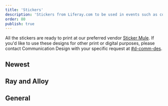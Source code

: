 ```yaml
---
title: 'Stickers'
description: 'Stickers from Liferay.com to be used in events such as conferences, meetups, internal events, etc'
order: 80
publish: true
---
```



All the stickers are ready to print at our preferred vendor [Sticker Mule](https://www.stickermule.com "Sticker Mule"). If you'd like to use these designs for other print or digital purposes, please contact Communication Design with your specific request at [#d-comm-des](https://liferay.slack.com/archives/CKETJ1DTR "Commdesign Slack Channel").


## Newest

<Grid variant='smallCards' >
    <ImageDownload
		type="Icon"
		title="Grow and Get Better - Floral"
		source="/images/blueprints/stickers/Grow-and-GetBetter.png"
		imageWidth="50"
        link="https://drive.google.com/open?id=1p9sDw9_lyNjc8VMIWrPZ57JKXrARp9kg"
	/>
	<ImageDownload
		type="Icon"
		title="Grow and Get Better 1"
		source="/images/blueprints/stickers/Grow-and-Get-Better-1.png"
		imageWidth="50"
        link="https://drive.google.com/open?id=11jrvFiRLzoOhdt1olnflrxPDJizCQV4S"
	/>
	<ImageDownload
		type="Icon"
		title="Grow and Get Better 2"
		source="/images/blueprints/stickers/Grow-and-Get-Better-2.png"
		imageWidth="50"
        link="https://drive.google.com/open?id=1Fl_Q7RW3kI73dDPde605OcxTfZNPXq7S"
	/>
	<ImageDownload
		type="Icon"
		title="Grow and Get Better 3"
		source="/images/blueprints/stickers/Grow-and-Get-Better-3.png"
		imageWidth="50"
        link="https://drive.google.com/open?id=1w8FUQ3kylSnihMKPMkFEz8Em66ioOMxR"
	/>
	<ImageDownload
		type="Icon"
		title="Grow and Get Better 4"
		source="/images/blueprints/stickers/Grow-and-Get-Better-4.png"
		imageWidth="50"
        link="https://drive.google.com/open?id=18tRD_6ocj_IkEOerO9hESZMfBtDxZJmL"
	/>
	<ImageDownload
		type="Icon"
		title="Grow and Get Better 5"
		source="/images/blueprints/stickers/Grow-and-Get-Better-5.png"
		imageWidth="50"
        link="https://drive.google.com/open?id=10S8DkaD3VoRmdwKGnR89EqsMWvIqfOdF"
	/>	
</Grid>

## Ray and Alloy

<Grid variant='smallCards' >
    <ImageDownload
		type="Icon"
		title="Future Ray"
		source="/images/blueprints/stickers/FutureRay.png"
		imageWidth="50"
		link="https://drive.google.com/open?id=13hY5x-YramiLOWoT86dJt-8Iv3HnCTO4"
	/>
	<ImageDownload
		type="Icon"
		title="Ray and Alloy"
		source="/images/blueprints/stickers/Ray-and-Alloy.png"
		imageWidth="50"
        link="https://drive.google.com/open?id=1vGJzJ_-O02ueZ7MmDT-2Bb_UWdKiWvDP"
    />
	<ImageDownload
		type="Icon"
		title="Ray Hoodie"
		source="/images/blueprints/stickers/RayHoodie.png"
		imageWidth="50"
		link="https://drive.google.com/open?id=1ii1MveC-v2JGK6jYcYWF6T_fPKDeV1E-"
	/>
	<ImageDownload
		type="Icon"
		title="Playing Cards"
		source="/images/blueprints/stickers/PlayingCards.png"
		imageWidth="50"
		link="https://drive.google.com/open?id=17gMT3tyzrFjpexcnV7fF6KDrcSkzk94u"
	/>
	    <ImageDownload
		type="Icon"
		title="Ray Space"
		source="/images/blueprints/stickers/RaySpace.png"
		imageWidth="50"
		link="https://drive.google.com/open?id=1hn5nPc_VMa44DMTNt2NgCs3qoWpHeEiV"
	/>
    <ImageDownload
		type="Icon"
		title="Ray With Blaster"
		source="/images/blueprints/stickers/Ray-with-Blaster.png"
		imageWidth="50"
		link="https://drive.google.com/open?id=17oragE5xC3RHVPYsklQAffzKHHqINiTL"
    />
	<ImageDownload
		type="Icon"
		title="Ray Posing"
		source="/images/blueprints/stickers/Ray-Posing.png"
		imageWidth="50"
		link="https://drive.google.com/open?id=14MuAoo_c3hnqqoTwOB_6p_aFgH05IDgm"
    />
	<ImageDownload
		type="Icon"
		title="Alloy Robot"
		source="/images/blueprints/stickers/Alloy-Robot.png"
		imageWidth="50"
		link="https://drive.google.com/open?id=14fYSUNqra82ZiV3q-ESv5ThnmcXQmrao"
    />
	<ImageDownload
		type="Icon"
		title="Ray and Alloy in Spain"
		source="/images/blueprints/stickers/Ray-Alloy-in-Spain.png"
		imageWidth="50"
		link="https://drive.google.com/open?id=1DYSh_7849ZCBtaiQeCZMl0ZQbphWtRhE"
    />
</Grid>

## General

<Grid variant='smallCards' >
    <ImageDownload
		type="Icon"
		title="Devcon 2019"
		source="/images/blueprints/stickers/Devcon19.png"
		imageWidth="50"
		link="https://drive.google.com/open?id=15sz2W7iM4iScwYkApTdorLK1pYqfYcvy"
	/>   
    <ImageDownload
		type="Icon"
		title="Community"
		source="/images/blueprints/stickers/Liferay-Community-Globe.png"
		imageWidth="50"
		link="https://drive.google.com/open?id=1SFNG_Dx0dA5Mgy5OCbedUYfE2htBJ322"
	/>
    <ImageDownload
		type="Icon"
		title="Earth and Moon"
		source="/images/blueprints/stickers/Earth-and-Moon1.png"
		imageWidth="50"
		link="https://drive.google.com/open?id=1FfxODy1lm9u2Qx1ucuEah0yNY97G5R5G"
	/>
    <ImageDownload
		type="Icon"
		title="Fruit Label"
		source="/images/blueprints/stickers/FruitLabel-Orange.png"
		imageWidth="50"
		link="https://drive.google.com/open?id=1T_wtSFo4tQOgxTB2nzd4VyiwsM_R0ilm"
	/>
    <ImageDownload
		type="Icon"
		title="Liferay"
		source="/images/blueprints/stickers/LiferayLogo.png"
		imageWidth="50"
		link="https://drive.google.com/open?id=1z5WkJ7m5ASbL_2AiutkeobItJHJ5AzJv"
    />
    <ImageDownload
		type="Icon"
		title="Liferay Nerd 1"
		source="/images/blueprints/stickers/LiferayNerd1.png"
		imageWidth="50"
		link="https://drive.google.com/open?id=1VFvDntkwTAQN1saEW23xWSn7YyefizEw"
	/>
    <ImageDownload
		type="Icon"
		title="Liferay Nerd 2"
		source="/images/blueprints/stickers/LiferayNerd2.png"
		imageWidth="50"
		link="https://drive.google.com/open?id=1FFkeP-GK8_JuM5vZrJ11y8NjXGB5w8AR"
	/>
    <ImageDownload
		type="Icon"
		title="Liferay Waffle"
		source="/images/blueprints/stickers/LiferayWaffle.png"
		imageWidth="50"
		link="https://drive.google.com/open?id=1ePbZiADNKifnoqft5ZQBfU4nLvwF5S7d"
	/>
	<ImageDownload
		type="Icon"
		title="Down and Nerdy"
		source="/images/blueprints/stickers/Down-and-Nerdy.png"
		imageWidth="50"
		link="https://drive.google.com/open?id=1qRcDoFZAmAFCqAXkWL2l9R-z5IKYd2Dg"
    />
	<ImageDownload
		type="Icon"
		title="Nerds for Life"
		source="/images/blueprints/stickers/Nerds-for-Life.png"
		imageWidth="50"
		link="https://drive.google.com/open?id=1kgxJ15JwagwqzJXqd70FVieg59LbEpnT"
    />
	<ImageDownload
		type="Icon"
		title="Open Source Community"
		source="/images/blueprints/stickers/Open-Source.png"
		imageWidth="50"
		link="https://drive.google.com/open?id=1kNK5oXBWNAxkhFTJkkmBXoK1UPdAneyk"
    />
	<ImageDownload
		type="Icon"
		title="Show Me The Code"
		source="/images/blueprints/stickers/Show-Me-the-Code.png"
		imageWidth="50"
		link="https://drive.google.com/open?id=15ugHUwVlKVVyebevY-fHCMsJKYLpa9pX"
    />
</Grid>
